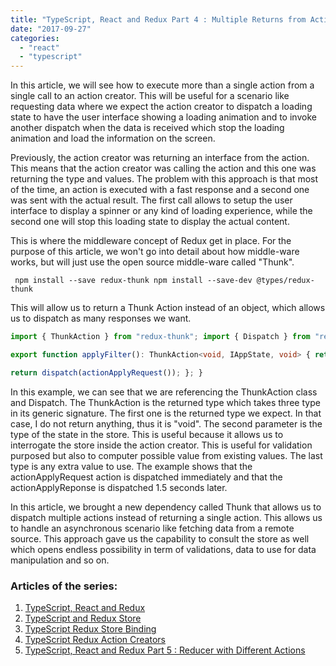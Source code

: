 ```yaml
---
title: "TypeScript, React and Redux Part 4 : Multiple Returns from Action Creator"
date: "2017-09-27"
categories: 
  - "react"
  - "typescript"
---
```


In this article, we will see how to execute more than a single action from a single call to an action creator. This will be useful for a scenario like requesting data where we expect the action creator to dispatch a loading state to have the user interface showing a loading animation and to invoke another dispatch when the data is received which stop the loading animation and load the information on the screen.

Previously, the action creator was returning an interface from the action. This means that the action creator was calling the action and this one was returning the type and values. The problem with this approach is that most of the time, an action is executed with a fast response and a second one was sent with the actual result. The first call allows to setup the user interface to display a spinner or any kind of loading experience, while the second one will stop this loading state to display the actual content.

This is where the middleware concept of Redux get in place. For the purpose of this article, we won't go into detail about how middle-ware works, but will just use the open source middle-ware called "Thunk".

``` 
 npm install --save redux-thunk npm install --save-dev @types/redux-thunk 
``` 

This will allow us to return a Thunk Action instead of an object, which allows us to dispatch as many responses we want.

```typescript
import { ThunkAction } from "redux-thunk"; import { Dispatch } from "redux";

export function applyFilter(): ThunkAction<void, IAppState, void> { return (dispatch: Dispatch<IUpdateFilterAction>, getState: () => IAppState, extra: any) => { setTimeout(() => { const fakePayload = {} as IResults; // Simulate date from response through Ajax response dispatch(actionApplyResponse(fakePayload)); }, 1500);

return dispatch(actionApplyRequest()); }; } 
``` 
 In this example, we can see that we are referencing the ThunkAction class and Dispatch. The ThunkAction is the returned type which takes three type in its generic signature. The first one is the returned type we expect. In that case, I do not return anything, thus it is "void". The second parameter is the type of the state in the store. This is useful because it allows us to interrogate the store inside the action creator. This is useful for validation purposed but also to computer possible value from existing values. The last type is any extra value to use. The example shows that the actionApplyRequest action is dispatched immediately and that the actionApplyReponse is dispatched 1.5 seconds later.

In this article, we brought a new dependency called Thunk that allows us to dispatch multiple actions instead of returning a single action. This allows us to handle an asynchronous scenario like fetching data from a remote source. This approach gave us the capability to consult the store as well which opens endless possibility in term of validations, data to use for data manipulation and so on.

### Articles of the series:

1. [TypeScript, React and Redux](./typescript-react-and-redux-part-1-the-big-picture)
2. [TypeScript and Redux Store](./typescript-react-and-redux-part-2-creating-the-store-and-the-reducer)
3. [TypeScript Redux Store Binding](./typescript-react-and-redux-part-3-binding-the-store-and-component)
4. [TypeScript Redux Action Creators](./typescript-react-and-redux-part-4-multiple-returns-from-action-creator)
5. [TypeScript, React and Redux Part 5 : Reducer with Different Actions](./typescript-react-and-redux-part-5-reducer-with-different-actions)
